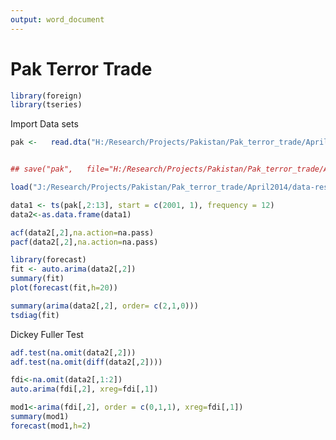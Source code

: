---
output: word_document
---
Pak Terror Trade
========================================================



```{r}
library(foreign)
library(tseries)
```

Import Data sets

```{r,eval=FALSE}
pak <-   read.dta("H:/Research/Projects/Pakistan/Pak_terror_trade/April2014/data-results/Data_April2014_From Amar/R/data.dta", convert.dates=TRUE, convert.factors=TRUE, missing.type=TRUE,   convert.underscore=TRUE, warn.missing.labels=TRUE)


## save("pak",   file="H:/Research/Projects/Pakistan/Pak_terror_trade/April2014/data-results/Data_April2014_From Amar/R/pak.RData")
```

```{r}
load("J:/Research/Projects/Pakistan/Pak_terror_trade/April2014/data-results/Data_April2014_From Amar/R/pak.RData")

```

```{r}
data1 <- ts(pak[,2:13], start = c(2001, 1), frequency = 12)
data2<-as.data.frame(data1)
```

```{r}
acf(data2[,2],na.action=na.pass)
pacf(data2[,2],na.action=na.pass)
```

```{r}
library(forecast)
fit <- auto.arima(data2[,2])
summary(fit)
plot(forecast(fit,h=20))

```

```{r}
summary(arima(data2[,2], order= c(2,1,0)))
tsdiag(fit)
```

Dickey Fuller Test
```{r}
adf.test(na.omit(data2[,2]))
adf.test(na.omit(diff(data2[,2])))
```

```{r}
fdi<-na.omit(data2[,1:2])
auto.arima(fdi[,2], xreg=fdi[,1])
```


```{r, eval=FALSE}
mod1<-arima(fdi[,2], order = c(0,1,1), xreg=fdi[,1])
summary(mod1)
forecast(mod1,h=2)
```


